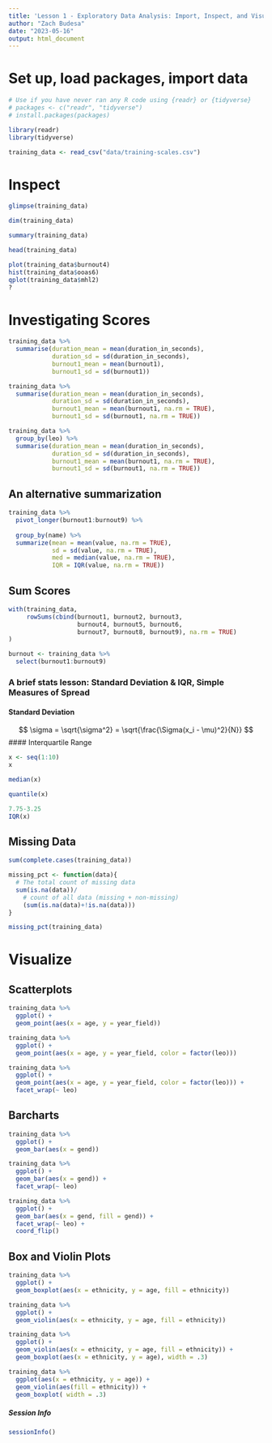 ```yaml
---
title: 'Lesson 1 - Exploratory Data Analysis: Import, Inspect, and Visualize Data'
author: "Zach Budesa"
date: "2023-05-16"
output: html_document
---
```

# Set up, load packages, import data
```r
# Use if you have never ran any R code using {readr} or {tidyverse}
# packages <- c("readr", "tidyverse")
# install.packages(packages)
```

```r
library(readr)
library(tidyverse)
```


```r
training_data <- read_csv("data/training-scales.csv")
```

# Inspect
```r
glimpse(training_data)

dim(training_data)

summary(training_data)

head(training_data)
```

```r
plot(training_data$burnout4)
hist(training_data$ooas6)
qplot(training_data$mhl2)
?
```


# Investigating Scores
```r
training_data %>% 
  summarise(duration_mean = mean(duration_in_seconds),
            duration_sd = sd(duration_in_seconds),
            burnout1_mean = mean(burnout1),
            burnout1_sd = sd(burnout1))

```

```r
training_data %>% 
  summarise(duration_mean = mean(duration_in_seconds),
            duration_sd = sd(duration_in_seconds),
            burnout1_mean = mean(burnout1, na.rm = TRUE),
            burnout1_sd = sd(burnout1, na.rm = TRUE))
```

```r
training_data %>% 
  group_by(leo) %>% 
  summarise(duration_mean = mean(duration_in_seconds),
            duration_sd = sd(duration_in_seconds),
            burnout1_mean = mean(burnout1, na.rm = TRUE),
            burnout1_sd = sd(burnout1, na.rm = TRUE))
```

## An alternative summarization
```r
training_data %>% 
  pivot_longer(burnout1:burnout9) %>% 
  
  group_by(name) %>% 
  summarize(mean = mean(value, na.rm = TRUE),
            sd = sd(value, na.rm = TRUE),
            med = median(value, na.rm = TRUE),
            IQR = IQR(value, na.rm = TRUE))
```


## Sum Scores
```r
with(training_data,
     rowSums(cbind(burnout1, burnout2, burnout3,
                   burnout4, burnout5, burnout6,
                   burnout7, burnout8, burnout9), na.rm = TRUE)
)

burnout <- training_data %>% 
  select(burnout1:burnout9)


```

### A brief stats lesson: Standard Deviation & IQR, Simple Measures of Spread
#### Standard Deviation
$$
\sigma = \sqrt{\sigma^2} = \sqrt{\frac{\Sigma(x_i - \mu)^2}{N}}
$$
#### Interquartile Range
```r
x <- seq(1:10)
x

median(x)

quantile(x)

7.75-3.25
IQR(x)
```


## Missing Data
```r
sum(complete.cases(training_data))

missing_pct <- function(data){
  # The total count of missing data
  sum(is.na(data))/
    # count of all data (missing + non-missing)
    (sum(is.na(data)+!is.na(data)))
}

missing_pct(training_data)
```




# Visualize
## Scatterplots

```r
training_data %>% 
  ggplot() +
  geom_point(aes(x = age, y = year_field))
```

```r
training_data %>% 
  ggplot() +
  geom_point(aes(x = age, y = year_field, color = factor(leo)))
```

```r
training_data %>% 
  ggplot() +
  geom_point(aes(x = age, y = year_field, color = factor(leo))) +
  facet_wrap(~ leo)
```

## Barcharts
```r
training_data %>% 
  ggplot() +
  geom_bar(aes(x = gend))
```

```r
training_data %>% 
  ggplot() +
  geom_bar(aes(x = gend)) +
  facet_wrap(~ leo)
```

```r
training_data %>% 
  ggplot() +
  geom_bar(aes(x = gend, fill = gend)) +
  facet_wrap(~ leo) +
  coord_flip()
```

## Box and Violin Plots
```r
training_data %>% 
  ggplot() +
  geom_boxplot(aes(x = ethnicity, y = age, fill = ethnicity))
```


```r
training_data %>% 
  ggplot() +
  geom_violin(aes(x = ethnicity, y = age, fill = ethnicity))
```

```r
training_data %>% 
  ggplot() +
  geom_violin(aes(x = ethnicity, y = age, fill = ethnicity)) +
  geom_boxplot(aes(x = ethnicity, y = age), width = .3)
```

```r
training_data %>% 
  ggplot(aes(x = ethnicity, y = age)) +
  geom_violin(aes(fill = ethnicity)) +
  geom_boxplot( width = .3)
```







##### Session Info
```r
sessionInfo()
```

